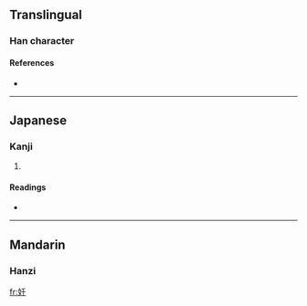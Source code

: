 ==Translingual==

===Han character===
{{Han char|rn=38|rad=女|as=03|sn=6|four=4248<sub>0</sub>|canj=女竹十 (VHJ)}}

{{defn|Han|sort=女03}}

====References====
* {{Han ref|kx=0255.030|dkj=06044|hdz=21026.020|uh=5977|ud=22903|bh=C9D1|bd=51665}}

----

==Japanese==

===Kanji===
{{ja-kanji|grade=|rs=女03}}

# {{defn|Japanese}}

====Readings====
* {{ja-readings|on=[[せん]] (sen)|kun=}}

----

==Mandarin==

===Hanzi===
{{cmn-hanzi|pin=[[qiān]] ([[qian1]])|wg=ch'ien<sup>1</sup>}}


[[fr:奷]]